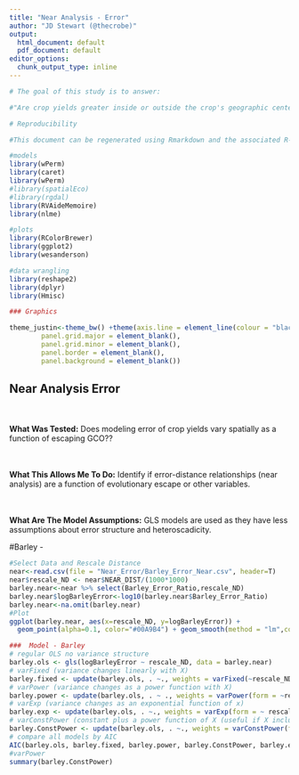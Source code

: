 ```yaml
---
title: "Near Analysis - Error"
author: "JD Stewart (@thecrobe)"
output:
  html_document: default
  pdf_document: default
editor_options:
  chunk_output_type: inline
---
```

```r

# The goal of this study is to answer:

#"Are crop yields greater inside or outside the crop's geographic center of origin as a function of escaping pest and pathogen pressure?"

# Reproducibility

#This document can be regenerated using Rmarkdown and the associated R-script (Analyses_Figures.R). This R-script, in combination with the supplementary data files (available online at github.com/thecrobe) also allows for full reproducibility of all the the figures and analyses conducted in R. All other analyses are conducted in ArcMap by ESRI. 
```

```r

#models
library(wPerm)
library(caret)
library(wPerm)
#library(spatialEco)
#library(rgdal)
library(RVAideMemoire)
library(nlme)

#plots
library(RColorBrewer)
library(ggplot2)
library(wesanderson)

#data wrangling
library(reshape2)
library(dplyr)
library(Hmisc)

### Graphics

theme_justin<-theme_bw() +theme(axis.line = element_line(colour = "black"),
        panel.grid.major = element_blank(),
        panel.grid.minor = element_blank(),
        panel.border = element_blank(),
        panel.background = element_blank())
```


## Near Analysis Error

<div class = "col-md-4">
<br><br> **What Was Tested:** Does modeling error of crop yields vary spatially as a function of escaping GCO?? 
</div>

<div class = "col-md-4">
<br><br> **What This Allows Me To Do:** Identify if error-distance relationships (near analysis) are a function of evolutionary escape or other variables.
</div>

<div class = "col-md-4">
<br><br> **What Are The Model Assumptions:** GLS models are used as they have less assumptions about error structure and heteroscadicity. 
</div>

#Barley -
```r

#Select Data and Rescale Distance
near<-read.csv(file = "Near_Error/Barley_Error_Near.csv", header=T)
near$rescale_ND <- near$NEAR_DIST/(1000*1000)
barley.near<-near %>% select(Barley_Error_Ratio,rescale_ND)
barley.near$logBarleyError<-log10(barley.near$Barley_Error_Ratio)
barley.near<-na.omit(barley.near)
#Plot
ggplot(barley.near, aes(x=rescale_ND, y=logBarleyError)) +
  geom_point(alpha=0.1, color="#00A9B4") + geom_smooth(method = "lm",color="#DB3500") + labs(color='GCO') +theme_justin +xlab("Distance From GCO (1000's km)") +ylab ("Log10 Yield")

###  Model - Barley 
# regular OLS no variance structure
barley.ols <- gls(logBarleyError ~ rescale_ND, data = barley.near)
# varFixed (variance changes linearly with X)
barley.fixed <- update(barley.ols, . ~., weights = varFixed(~rescale_ND))
# varPower (variance changes as a power function with X)
barley.power <- update(barley.ols, . ~ ., weights = varPower(form = ~rescale_ND))
# varExp (variance changes as an exponential function of x)
barley.exp <- update(barley.ols, . ~., weights = varExp(form = ~ rescale_ND)) # error
# varConstPower (constant plus a power function of X (useful if X includes 0))
barley.ConstPower <- update(barley.ols, . ~., weights = varConstPower(form = ~ rescale_ND))
# compare all models by AIC
AIC(barley.ols, barley.fixed, barley.power, barley.ConstPower, barley.exp)
#varPower
summary(barley.ConstPower)
```
